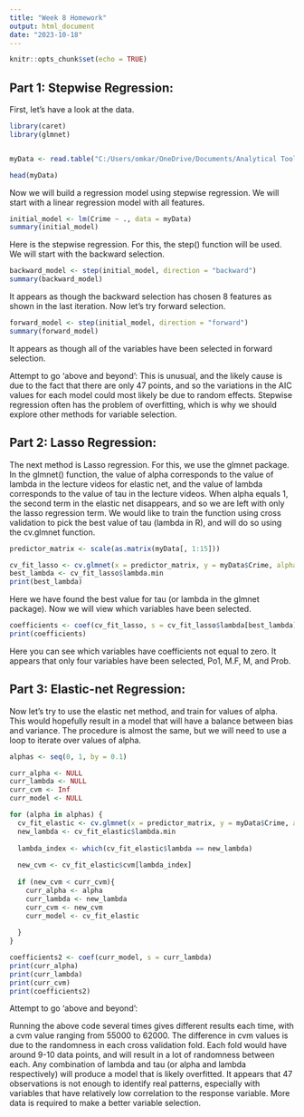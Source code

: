 ```yaml
---
title: "Week 8 Homework"
output: html_document
date: "2023-10-18"
---
```


```r
knitr::opts_chunk$set(echo = TRUE)
```

## Part 1: Stepwise Regression:

First, let's have a look at the data. 

```r
library(caret)
library(glmnet)


myData <- read.table("C:/Users/omkar/OneDrive/Documents/Analytical Tools Folder/uscrime.txt", header = TRUE)

head(myData)
```


Now we will build a regression model using stepwise regression. We will start with a linear regression model with all features. 

```r
initial_model <- lm(Crime ~ ., data = myData)
summary(initial_model)
```

Here is the stepwise regression. For this, the step() function will be used. We will start with the backward selection. 

```r
backward_model <- step(initial_model, direction = "backward")
summary(backward_model)
```
It appears as though the backward selection has chosen 8 features as shown in the last iteration. Now let's try forward selection. 

```r
forward_model <- step(initial_model, direction = "forward")
summary(forward_model)
```
It appears as though all of the variables have been selected in forward selection. 

Attempt to go 'above and beyond':
This is unusual, and the likely cause is due to the fact that there are only 47 points, and so the variations in the AIC values for each model could most likely be due to random effects. Stepwise regression often has the problem of overfitting, which is why we should explore other methods for variable selection. 

## Part 2: Lasso Regression:

The next method is Lasso regression. For this, we use the glmnet package. In the glmnet() function, the value of alpha corresponds to the value of lambda in the lecture videos for elastic net, and the value of lambda corresponds to the value of tau in the lecture videos. When alpha equals 1, the second term in the elastic net disappears, and so we are left with only the lasso regression term. We would like to train the function using cross validation to pick the best value of tau (lambda in R), and will do so using the cv.glmnet function. 

```r
predictor_matrix <- scale(as.matrix(myData[, 1:15]))

cv_fit_lasso <- cv.glmnet(x = predictor_matrix, y = myData$Crime, alpha = 1)
best_lambda <- cv_fit_lasso$lambda.min
print(best_lambda)
```
Here we have found the best value for tau (or lambda in the glmnet package). Now we will view which variables have been selected. 

```r
coefficients <- coef(cv_fit_lasso, s = cv_fit_lasso$lambda[best_lambda])
print(coefficients)
```
Here you can see which variables have coefficients not equal to zero. It appears that only four variables have been selected, Po1, M.F, M, and Prob. 

## Part 3: Elastic-net Regression:

Now let's try to use the elastic net method, and train for values of alpha. This would hopefully result in a model that will have a balance between bias and variance. The procedure is almost the same, but we will need to use a loop to iterate over values of alpha. 

```r
alphas <- seq(0, 1, by = 0.1)

curr_alpha <- NULL
curr_lambda <- NULL
curr_cvm <- Inf
curr_model <- NULL

for (alpha in alphas) {
  cv_fit_elastic <- cv.glmnet(x = predictor_matrix, y = myData$Crime, alpha = alpha, nfolds = 5)
  new_lambda <- cv_fit_elastic$lambda.min
  
  lambda_index <- which(cv_fit_elastic$lambda == new_lambda)
  
  new_cvm <- cv_fit_elastic$cvm[lambda_index]
  
  if (new_cvm < curr_cvm){
    curr_alpha <- alpha
    curr_lambda <- new_lambda
    curr_cvm <- new_cvm
    curr_model <- cv_fit_elastic
    
  }
}

coefficients2 <- coef(curr_model, s = curr_lambda)
print(curr_alpha)
print(curr_lambda)
print(curr_cvm)
print(coefficients2)

```
Attempt to go 'above and beyond':

Running the above code several times gives different results each time, with a cvm value ranging from 55000 to 62000. The difference in cvm values is due to the randomness in each cross validation fold. Each fold would have around 9-10 data points, and will result in a lot of randomness between each. Any combination of lambda and tau (or alpha and lambda respectively) will produce a model that is likely overfitted. It appears that 47 observations is not enough to identify real patterns, especially with variables that have relatively low correlation to the response variable. More data is required to make a better variable selection. 


